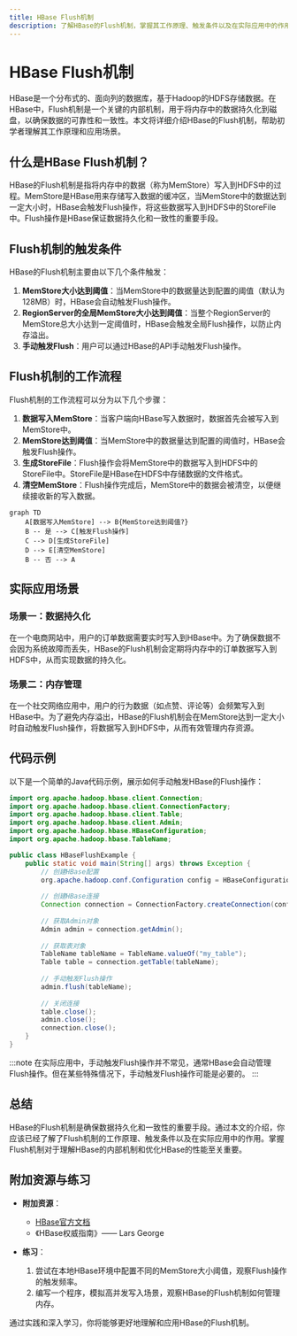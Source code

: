```yaml
---
title: HBase Flush机制
description: 了解HBase的Flush机制，掌握其工作原理、触发条件以及在实际应用中的作用。
---
```


# HBase Flush机制

HBase是一个分布式的、面向列的数据库，基于Hadoop的HDFS存储数据。在HBase中，Flush机制是一个关键的内部机制，用于将内存中的数据持久化到磁盘，以确保数据的可靠性和一致性。本文将详细介绍HBase的Flush机制，帮助初学者理解其工作原理和应用场景。

## 什么是HBase Flush机制？

HBase的Flush机制是指将内存中的数据（称为MemStore）写入到HDFS中的过程。MemStore是HBase用来存储写入数据的缓冲区，当MemStore中的数据达到一定大小时，HBase会触发Flush操作，将这些数据写入到HDFS中的StoreFile中。Flush操作是HBase保证数据持久化和一致性的重要手段。

## Flush机制的触发条件

HBase的Flush机制主要由以下几个条件触发：

1. **MemStore大小达到阈值**：当MemStore中的数据量达到配置的阈值（默认为128MB）时，HBase会自动触发Flush操作。
2. **RegionServer的全局MemStore大小达到阈值**：当整个RegionServer的MemStore总大小达到一定阈值时，HBase会触发全局Flush操作，以防止内存溢出。
3. **手动触发Flush**：用户可以通过HBase的API手动触发Flush操作。

## Flush机制的工作流程

Flush机制的工作流程可以分为以下几个步骤：

1. **数据写入MemStore**：当客户端向HBase写入数据时，数据首先会被写入到MemStore中。
2. **MemStore达到阈值**：当MemStore中的数据量达到配置的阈值时，HBase会触发Flush操作。
3. **生成StoreFile**：Flush操作会将MemStore中的数据写入到HDFS中的StoreFile中。StoreFile是HBase在HDFS中存储数据的文件格式。
4. **清空MemStore**：Flush操作完成后，MemStore中的数据会被清空，以便继续接收新的写入数据。

```mermaid
graph TD
    A[数据写入MemStore] --> B{MemStore达到阈值?}
    B -- 是 --> C[触发Flush操作]
    C --> D[生成StoreFile]
    D --> E[清空MemStore]
    B -- 否 --> A
```

## 实际应用场景

### 场景一：数据持久化

在一个电商网站中，用户的订单数据需要实时写入到HBase中。为了确保数据不会因为系统故障而丢失，HBase的Flush机制会定期将内存中的订单数据写入到HDFS中，从而实现数据的持久化。

### 场景二：内存管理

在一个社交网络应用中，用户的行为数据（如点赞、评论等）会频繁写入到HBase中。为了避免内存溢出，HBase的Flush机制会在MemStore达到一定大小时自动触发Flush操作，将数据写入到HDFS中，从而有效管理内存资源。

## 代码示例

以下是一个简单的Java代码示例，展示如何手动触发HBase的Flush操作：

```java
import org.apache.hadoop.hbase.client.Connection;
import org.apache.hadoop.hbase.client.ConnectionFactory;
import org.apache.hadoop.hbase.client.Table;
import org.apache.hadoop.hbase.client.Admin;
import org.apache.hadoop.hbase.HBaseConfiguration;
import org.apache.hadoop.hbase.TableName;

public class HBaseFlushExample {
    public static void main(String[] args) throws Exception {
        // 创建HBase配置
        org.apache.hadoop.conf.Configuration config = HBaseConfiguration.create();
        
        // 创建HBase连接
        Connection connection = ConnectionFactory.createConnection(config);
        
        // 获取Admin对象
        Admin admin = connection.getAdmin();
        
        // 获取表对象
        TableName tableName = TableName.valueOf("my_table");
        Table table = connection.getTable(tableName);
        
        // 手动触发Flush操作
        admin.flush(tableName);
        
        // 关闭连接
        table.close();
        admin.close();
        connection.close();
    }
}
```

:::note
在实际应用中，手动触发Flush操作并不常见，通常HBase会自动管理Flush操作。但在某些特殊情况下，手动触发Flush操作可能是必要的。
:::

## 总结

HBase的Flush机制是确保数据持久化和一致性的重要手段。通过本文的介绍，你应该已经了解了Flush机制的工作原理、触发条件以及在实际应用中的作用。掌握Flush机制对于理解HBase的内部机制和优化HBase的性能至关重要。

## 附加资源与练习

- **附加资源**：
  - [HBase官方文档](https://hbase.apache.org/book.html)
  - 《HBase权威指南》—— Lars George

- **练习**：
  1. 尝试在本地HBase环境中配置不同的MemStore大小阈值，观察Flush操作的触发频率。
  2. 编写一个程序，模拟高并发写入场景，观察HBase的Flush机制如何管理内存。

通过实践和深入学习，你将能够更好地理解和应用HBase的Flush机制。